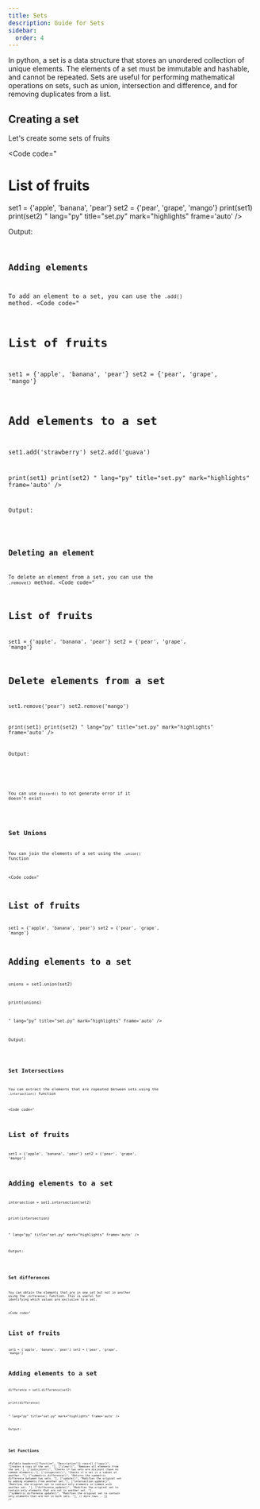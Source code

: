 ```yaml
---
title: Sets
description: Guide for Sets
sidebar:
  order: 4
---
```



In python, a set is a data structure that stores an unordered collection of unique elements. The elements of a set must be immutable and hashable, and cannot be repeated. Sets are useful for performing mathematical operations on sets, such as union, intersection and difference, and for removing duplicates from a list.

## Creating a set

Let's create some sets of fruits

<Code
code="
# List of fruits
set1 = {'apple', 'banana', 'pear'}
set2 = {'pear', 'grape', 'mango'}
print(set1)
print(set2)
"
lang="py"
title="set.py"
mark="highlights"
frame='auto' />

Output:

<Code
code="
{'apple', 'banana', 'pear'}
{'pear', 'grape', 'mango'}
"
title="terminal"
mark="highlights"
frame='terminal' />

## Adding elements

To add an element to a set, you can use the `.add()` method.
<Code
code="
# List of fruits
set1 = {'apple', 'banana', 'pear'}
set2 = {'pear', 'grape', 'mango'}

# Add elements to a set

set1.add('strawberry')
set2.add('guava')

print(set1)
print(set2)
"
lang="py"
title="set.py"
mark="highlights"
frame='auto' />

Output:

<Code
code="
{'apple', 'banana', 'pear', 'strawberry'}
{'pear', 'grape', 'mango', 'guava'}
"
title="terminal"
mark="highlights"
frame='terminal' />

## Deleting an element

To delete an element from a set, you can use the `.remove()` method.
<Code
code="
# List of fruits
set1 = {'apple', 'banana', 'pear'}
set2 = {'pear', 'grape', 'mango'}

# Delete elements from a set

set1.remove('pear')
set2.remove('mango')

print(set1)
print(set2)
"
lang="py"
title="set.py"
mark="highlights"
frame='auto' />

Output:

<Code
code="
{'apple', 'banana'}
{'pear', 'grape'}
"
title="terminal"
mark="highlights"
frame='terminal' />

<Aside type="note">

You can use `discard()` to not generate error if it doesn't exist

</Aside>


## Set Unions

You can join the elements of a set using the `.union()` function

<Code
code="
# List of fruits
set1 = {'apple', 'banana', 'pear'}
set2 = {'pear', 'grape', 'mango'}

# Adding elements to a set

unions = set1.union(set2)

print(unions)

"
lang="py"
title="set.py"
mark="highlights"
frame='auto' />

Output:

<Code
code="
{'apple', 'banana', 'pear', 'grape', 'mango'}
"
title="terminal"
mark="highlights"
frame='terminal' />


## Set Intersections

You can extract the elements that are repeated between sets using the `.intersection()` function

<Code
code="
# List of fruits
set1 = {'apple', 'banana', 'pear'}
set2 = {'pear', 'grape', 'mango'}

# Adding elements to a set

intersection = set1.intersection(set2)

print(intersection)

"
lang="py"
title="set.py"
mark="highlights"
frame='auto' />

Output:

<Code
code="
{'pear'}
"
title="terminal"
mark="highlights"
frame='terminal' />

## Set differences

You can obtain the elements that are in one set but not in another using the `.difference()` function.
This is useful for identifying which values are exclusive to a set.

<Code
code="
# List of fruits
set1 = {'apple', 'banana', 'pear'}
set2 = {'pear', 'grape', 'mango'}

# Adding elements to a set

difference = set1.difference(set2)

print(difference)

"
lang="py"
title="set.py"
mark="highlights"
frame='auto' />

Output:

<Code
code="
{'apple', 'banana'}
"
title="terminal"
mark="highlights"
frame='terminal' />

## Set Functions

<PyTable
  headers={["Function", "Description"]}
  rows={[
    ["copy()", "Creates a copy of the set. "],
    ["clear()", "Removes all elements from the set."],
    ["isdisjoint()", "Checks if two sets are disjoint (have no common elements)."],
    ["issuperset()", "Checks if a set is a subset of another. "],
    ["symmetric_difference()", "Returns the symmetric difference between two sets. "],
    ["update()", "Modifies the original set by adding elements from another set."],
    ["intersection_update()", "Modifies the original set to contain only elements in common with another set. "],
    ["difference_update()", "Modifies the original set to contain only elements that are not in another set. "],
    ["symmetric_difference_update()", "Modifies the original set to contain only elements that are not in both sets. "],
    // more rows...
  ]}
/>
